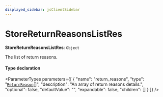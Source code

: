 ```yaml
---
displayed_sidebar: jsClientSidebar
---
```



# StoreReturnReasonsListRes

 **StoreReturnReasonsListRes**: `Object`

The list of return reasons.

#### Type declaration

<ParameterTypes parameters={[
  {
    "name": "return_reasons",
    "type": "[`ReturnReason`](../classes/internal.ReturnReason.mdx)[]",
    "description": "An array of return reasons details.",
    "optional": false,
    "defaultValue": "",
    "expandable": false,
    "children": []
  }
]} />
